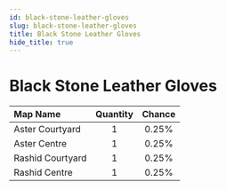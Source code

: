 ---
id: black-stone-leather-gloves
slug: black-stone-leather-gloves
title: Black Stone Leather Gloves
hide_title: true
---


# <ItemIcon iconId="703" height="32"/> Black Stone Leather Gloves
|Map Name|Quantity|Chance|
|:--|:-:|:-:|
|Aster Courtyard|1|0.25%|
|Aster Centre|1|0.25%|
|Rashid Courtyard|1|0.25%|
|Rashid Centre|1|0.25%|

